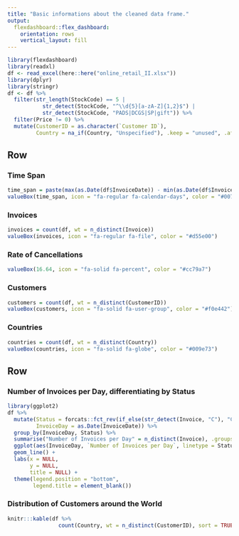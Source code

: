 ```yaml
---
title: "Basic informations about the cleaned data frame."
output: 
  flexdashboard::flex_dashboard:
    orientation: rows
    vertical_layout: fill
---
```


```r
library(flexdashboard)
library(readxl)
df <- read_excel(here::here("online_retail_II.xlsx"))
library(dplyr)
library(stringr)
df <- df %>%
  filter(str_length(StockCode) == 5 |
           str_detect(StockCode, "^\\d{5}[a-zA-Z]{1,2}$") |
           str_detect(StockCode, "PADS|DCGS|SP|gift")) %>%
  filter(Price != 0) %>%
  mutate(CustomerID = as.character(`Customer ID`),
         Country = na_if(Country, "Unspecified"), .keep = "unused", .after = Price)
```

## Row

### Time Span

```r
time_span = paste(max(as.Date(df$InvoiceDate)) - min(as.Date(df$InvoiceDate)), "days")
valueBox(time_span, icon = "fa-regular fa-calendar-days", color = "#0072b2")
```

### Invoices

```r
invoices = count(df, wt = n_distinct(Invoice))
valueBox(invoices, icon = "fa-regular fa-file", color = "#d55e00")
```

### Rate of Cancellations

```r
valueBox(16.64, icon = "fa-solid fa-percent", color = "#cc79a7")
```

### Customers

```r
customers = count(df, wt = n_distinct(CustomerID))
valueBox(customers, icon = "fa-solid fa-user-group", color = "#f0e442")
```

### Countries

```r
countries = count(df, wt = n_distinct(Country))
valueBox(countries, icon = "fa-solid fa-globe", color = "#009e73")
```

## Row

### Number of Invoices per Day, differentiating by Status {data-width=600}

```r
library(ggplot2)
df %>%
  mutate(Status = forcats::fct_rev(if_else(str_detect(Invoice, "C"), "Cancelled", "Confirmed")),
         InvoiceDay = as.Date(InvoiceDate)) %>%
  group_by(InvoiceDay, Status) %>%
  summarise("Number of Invoices per Day" = n_distinct(Invoice), .groups = "drop") %>%
  ggplot(aes(InvoiceDay, `Number of Invoices per Day`, linetype = Status)) +
  geom_line() + 
  labs(x = NULL,
       y = NULL, 
       title = NULL) + 
  theme(legend.position = "bottom", 
        legend.title = element_blank())
```

### Distribution of Customers around the World {data-width=400}

```r
knitr:::kable(df %>%
                count(Country, wt = n_distinct(CustomerID), sort = TRUE, name = "Number of Customers"))
```